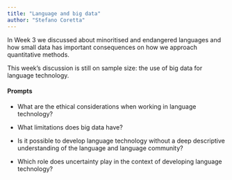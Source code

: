 ```yaml
---
title: "Language and big data"
author: "Stefano Coretta"
---
```


In Week 3 we discussed about minoritised and endangered languages and how small data has important consequences on how we approach quantitative methods.

This week's discussion is still on sample size: the use of big data for language technology.

::: callout-note
#### Prompts

- What are the ethical considerations when working in language technology?

- What limitations does big data have?

- Is it possible to develop language technology without a deep descriptive understanding of the language and language community?

- Which role does uncertainty play in the context of developing language technology?
:::
